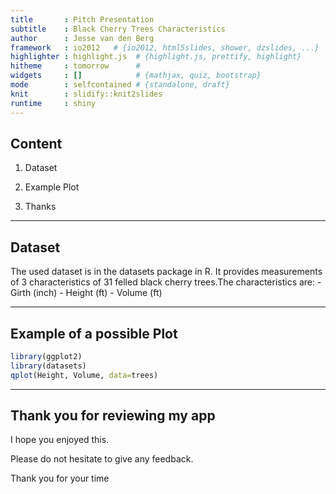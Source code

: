 ```yaml
---
title       : Pitch Presentation
subtitle    : Black Cherry Trees Characteristics
author      : Jesse van den Berg
framework   : io2012   # {io2012, html5slides, shower, dzslides, ...}
highlighter : highlight.js  # {highlight.js, prettify, highlight}
hitheme     : tomorrow      # 
widgets     : []            # {mathjax, quiz, bootstrap}
mode        : selfcontained # {standalone, draft}
knit        : slidify::knit2slides
runtime     : shiny
---
```


## Content

1. Dataset

2. Example Plot

3. Thanks

---

## Dataset

The used dataset is in the datasets package in R. It provides measurements of 3 characteristics of 31 felled black cherry trees.The characteristics are:
- Girth (inch)
- Height (ft)
- Volume (ft)

---

## Example of a possible Plot

```r
library(ggplot2)
library(datasets)
qplot(Height, Volume, data=trees)
```

---

## Thank you for reviewing my app

I hope you enjoyed this. 

Please do not hesitate to give any feedback.

Thank you for your time
